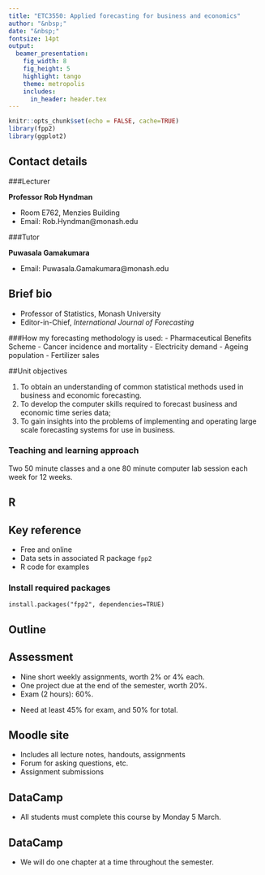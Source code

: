 ```yaml
---
title: "ETC3550: Applied forecasting for business and economics"
author: "&nbsp;"
date: "&nbsp;"
fontsize: 14pt
output:
  beamer_presentation:
    fig_width: 8
    fig_height: 5
    highlight: tango
    theme: metropolis
    includes:
      in_header: header.tex
---
```


```r
knitr::opts_chunk$set(echo = FALSE, cache=TRUE)
library(fpp2)
library(ggplot2)
```

## Contact details

###Lecturer

**Professor Rob Hyndman**

  - Room E762, Menzies Building
  - Email: Rob.Hyndman@monash.edu

###Tutor

**Puwasala Gamakumara**

  - Email: Puwasala.Gamakumara@monash.edu

## Brief bio

  - Professor of Statistics, Monash University
  - Editor-in-Chief, *International Journal of Forecasting*

###How my forecasting methodology is used:
   - Pharmaceutical Benefits Scheme
   - Cancer incidence and mortality
   - Electricity demand
   - Ageing population
   - Fertilizer sales

\begin{textblock}{5.9}(6.6,8.2)\begin{alertblock}{}\Large robjhyndman.com\end{alertblock}\end{textblock}

##Unit objectives

  1. To obtain an understanding of common statistical methods used in business and economic forecasting.
  2. To develop the computer skills required to forecast business and economic time series data;
  3. To gain insights into the problems of implementing and operating large scale forecasting systems for use in business.

### Teaching and learning approach

Two 50 minute classes and a one 80 minute computer lab session each week for 12 weeks.

## R

\placefig{.4}{1.2}{width=6cm}{Rlogo}

\placefig{7}{3.5}{width=5.5cm}{RStudio-Ball}
\begin{textblock}{5.5}(7,3)\centerline{\structure{RStudio}}\end{textblock}

## Key reference

\begin{block}{}\bf
\hangafter=1\hangindent=.3cm
 {Hyndman, R.~J. \& Athanasopoulos, G. (2018) \emph{Forecasting: principles and practice}, 2nd edition}
\end{block}\pause
\begin{alertblock}{}\Large
\centerline{\bf OTexts.org/fpp2/}
\end{alertblock}

\pause

  * Free and online
  * Data sets in associated R package `fpp2`
  * R code for examples

### Install required packages
```
install.packages("fpp2", dependencies=TRUE)
```

## Outline

\hbox{\hspace*{-0.5cm}\begin{tabular}{rp{8cm}l}
\toprule
\textbf{Week} & \textbf{Topic} & \textbf{Chapter} \\
\midrule
1      & Introduction to forecasting and R    & 1 \\
2      & Introduction to forecasting and R    & 2\\
3      & Time series graphics \& decomposition & 3,6\\
4--5   & Exponential smoothing       & 7  \\
6--8   & Forecasting with ARIMA models  & 8 \\
9--10 & Multiple regression and forecasting & 5 \\
11     & Dynamic regression & 9 \\
12 & Advanced methods & 11\\
\bottomrule
\end{tabular}}

## Assessment

  - Nine short weekly assignments, worth 2% or 4% each.
  - One project due at the end of the semester, worth 20%.
  - Exam (2 hours): 60%.

\pause

\begin{tabular}{lll}
	\toprule
	  \textbf{Task}  & \textbf{Due Date}     & \textbf{Value} \\
  \midrule
    Assignments    & Mon 11:59pm each week & 2 or 4\% each\\
	  Project        & Fri 25 May            & 20\%           \\
	  Final exam     & Official exam period  & 60\%           \\
  \bottomrule
\end{tabular}

\pause

  - Need at least 45\% for exam, and 50\% for total.

## Moodle site

  - Includes all lecture notes, handouts, assignments
  - Forum for asking questions, etc.
  - Assignment submissions

## DataCamp

\centerline{\includegraphics[width=12.8cm]{datacampR}}

 * All students must complete this course by Monday 5 March.

## DataCamp

\centerline{\includegraphics[width=13cm]{datacampforecasting}}

 * We will do one chapter at a time throughout the semester.



